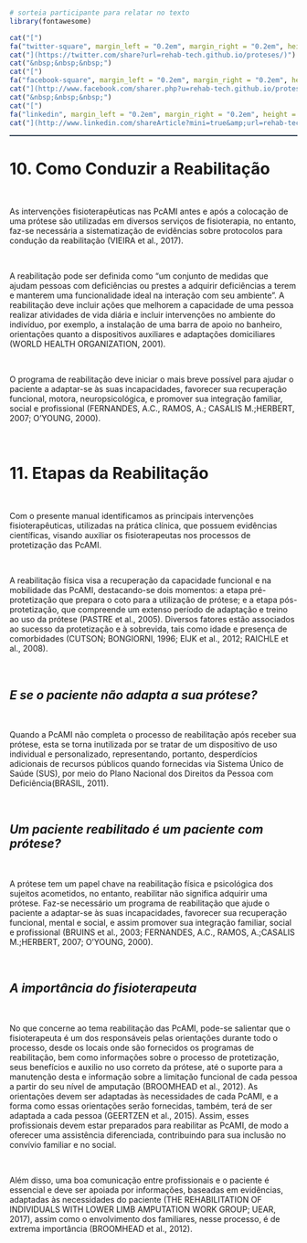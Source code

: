 <br>
<br>
<br>

<p align="right">
```r
# sorteia participante para relatar no texto
library(fontawesome)

cat("[")
fa("twitter-square", margin_left = "0.2em", margin_right = "0.2em", height = "2em", width = "2em")
cat("](https://twitter.com/share?url=rehab-tech.github.io/proteses/)")
cat("&nbsp;&nbsp;&nbsp;")
cat("[")
fa("facebook-square", margin_left = "0.2em", margin_right = "0.2em", height = "2em", width = "2em")
cat("](http://www.facebook.com/sharer.php?u=rehab-tech.github.io/proteses/)")
cat("&nbsp;&nbsp;&nbsp;")
cat("[")
fa("linkedin", margin_left = "0.2em", margin_right = "0.2em", height = "2em", width = "2em")
cat("](http://www.linkedin.com/shareArticle?mini=true&amp;url=rehab-tech.github.io/proteses/)")
```
</p>

<!--script for generating HORIZONTAL LINE-->
<hr style="height:2px;border-width:0;color:#2C3E50;background-color:#2C3E50">

# **10.	Como Conduzir a Reabilitação**

<br>

As intervenções fisioterapêuticas nas PcAMI  antes e após a colocação de uma prótese são utilizadas em diversos serviços de fisioterapia, no entanto, faz-se necessária a sistematização de evidências sobre protocolos para condução da reabilitação (VIEIRA et al., 2017).

<br>

A reabilitação pode ser definida como “um conjunto de medidas que ajudam pessoas com deficiências ou prestes a adquirir deficiências a terem e manterem uma funcionalidade ideal na interação com seu ambiente”. A reabilitação deve incluir ações que melhorem a capacidade de uma pessoa realizar atividades de vida diária e incluir intervenções no ambiente do indivíduo, por exemplo, a instalação de uma barra de apoio no banheiro, orientações quanto a dispositivos auxiliares e adaptações domiciliares (WORLD HEALTH ORGANIZATION, 2001).

<br>

O programa de reabilitação deve iniciar o mais breve possível para ajudar o paciente a adaptar-se às suas incapacidades, favorecer sua recuperação funcional, motora, neuropsicológica, e promover sua integração familiar, social e profissional (FERNANDES, A.C., RAMOS, A.; CASALIS M.;HERBERT, 2007; O’YOUNG, 2000).

<br>

# **11.	Etapas da Reabilitação**

<br>

Com o presente manual identificamos as principais intervenções fisioterapêuticas, utilizadas na prática clínica, que possuem evidências científicas, visando auxiliar os fisioterapeutas nos processos de protetização das PcAMI.

<br>

A reabilitação física visa a recuperação da capacidade funcional e na mobilidade das PcAMI, destacando-se dois momentos: a etapa pré-protetização que prepara o coto para a utilização de prótese; e a etapa pós-protetização, que compreende um extenso período de adaptação e treino ao uso da prótese (PASTRE et al., 2005).
Diversos fatores estão associados ao sucesso da protetização e à sobrevida, tais como idade e presença de comorbidades (CUTSON; BONGIORNI, 1996; EIJK et al., 2012; RAICHLE et al., 2008).

<br>

## *E se o paciente não adapta a sua prótese?*

<br>

Quando a PcAMI não completa o processo de reabilitação após receber sua prótese, esta se torna inutilizada por se tratar de um dispositivo de uso individual e personalizado, representando, portanto, desperdícios adicionais de recursos públicos quando fornecidas via Sistema Único de Saúde (SUS), por meio do Plano Nacional dos Direitos da Pessoa com Deficiência(BRASIL, 2011). 

<br>

## *Um paciente reabilitado é um paciente com prótese?*

<br>

A prótese tem um papel chave na reabilitação física e psicológica dos sujeitos acometidos, no entanto, reabilitar não significa adquirir uma prótese. Faz-se necessário um programa de reabilitação que ajude o paciente a adaptar-se às suas incapacidades, favorecer sua recuperação funcional, mental e social, e assim promover sua integração familiar, social e profissional (BRUINS et al., 2003; FERNANDES, A.C., RAMOS, A.;CASALIS M.;HERBERT, 2007; O’YOUNG, 2000).

<br>

## *A importância do fisioterapeuta*

<br>

No que concerne ao tema reabilitação das PcAMI, pode-se salientar que o fisioterapeuta é um dos responsáveis pelas orientações durante todo o processo, desde os locais onde são fornecidos os programas de reabilitação, bem como informações sobre o processo de protetização, seus benefícios e auxilio no uso correto da prótese, até o suporte para a manutenção desta e informação sobre a limitação funcional de cada pessoa a partir do seu nível de amputação (BROOMHEAD et al., 2012). As orientações devem ser adaptadas às necessidades de cada PcAMI, e a forma como essas orientações serão fornecidas, também, terá de ser adaptada a cada pessoa (GEERTZEN et al., 2015). Assim, esses profissionais devem estar preparados para reabilitar as PcAMI, de modo a oferecer uma assistência diferenciada, contribuindo para sua inclusão no convívio familiar e no social.

<br>

Além disso, uma boa comunicação entre profissionais e o paciente é essencial e deve ser apoiada por informações, baseadas em evidências, adaptadas às necessidades do paciente (THE REHABILITATION OF INDIVIDUALS WITH LOWER LIMB AMPUTATION WORK GROUP; UEAR, 2017), assim como o envolvimento dos familiares, nesse processo, é de extrema importância (BROOMHEAD et al., 2012).

<br>
